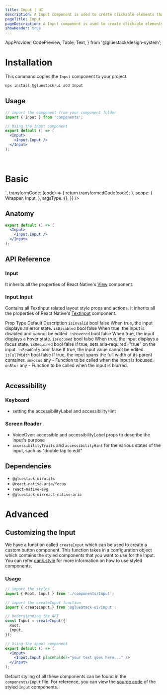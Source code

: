```yaml
---
title: Input | UI
description: A Input component is used to create clickable elements that perform an action when pressed.
pageTitle: Input
pageDescription: A Input component is used to create clickable elements that perform an action when pressed.
showHeader: true
---
```



<Meta title="components/Input" />

  AppProvider,
  CodePreview,
  Table,
  Text,
} from '@gluestack/design-system';



# Installation

This command copies the `Input` component to your project.

```jsx
npx install @gluestack/ui add Input
```

## Usage

```jsx
// import the component from your component folder
import { Input } from 'components';

// Using the Input component
export default () => (
  <Input>
    <Input.Input />
  </Input>
);
```

<br />

# Basic

<AppProvider>
  <CodePreview
    showComponentRenderer={true}
    showArgsController={false}
    metaData={{
      code: `
<Input placeholder="Enter text here...">
  <Input.Input />
</Input>
`,
      transformCode: (code) => {
        return transformedCode(code);
      },
      scope: {
        Wrapper,
        Input,
      },
      argsType: {},
    }}
  />
</AppProvider>
<br />

## Anatomy

```jsx
export default () => (
  <Input>
    <Input.Input />
  </Input>
);
```

## API Reference

### Input

It inherits all the properties of React Native's [View](https://reactnative.dev/docs/view#props) component.

### Input.Input

Contains all TextInput related layout style props and actions.
It inherits all the properties of React Native's [TextInput](https://reactnative.dev/docs/textInput#props) component.

<AppProvider>
  <Table>
    <Table.THead sx={{ _dark: { bg: '$gray800' }, _light: { bg: '$gray100' } }}>
      <Table.TR>
        <Table.TH>
          <Text>Prop</Text>
        </Table.TH>
        <Table.TH>
          <Text>Type</Text>
        </Table.TH>
        <Table.TH>
          <Text>Default</Text>
        </Table.TH>
        <Table.TH>
          <Text>Description</Text>
        </Table.TH>
      </Table.TR>
    </Table.THead>
    <Table.TBody>
      <Table.TR>
        <Table.TD>
          <Text>
            <code>isInvalid</code>
          </Text>
        </Table.TD>
        <Table.TD>
          <Text>bool</Text>
        </Table.TD>
        <Table.TD>
          <Text>false</Text>
        </Table.TD>
        <Table.TD>
          <Text>When true, the input displays an error state.</Text>
        </Table.TD>
      </Table.TR>
      <Table.TR>
        <Table.TD>
          <Text>
            <code>isDisabled</code>
          </Text>
        </Table.TD>
        <Table.TD>
          <Text>bool</Text>
        </Table.TD>
        <Table.TD>
          <Text>false</Text>
        </Table.TD>
        <Table.TD>
          <Text>When true, the input is disabled and cannot be edited.</Text>
        </Table.TD>
      </Table.TR>
      <Table.TR>
        <Table.TD>
          <Text>
            <code>isHovered</code>
          </Text>
        </Table.TD>
        <Table.TD>
          <Text>bool</Text>
        </Table.TD>
        <Table.TD>
          <Text>false</Text>
        </Table.TD>
        <Table.TD>
          <Text>When true, the input displays a hover state.</Text>
        </Table.TD>
      </Table.TR>
      <Table.TR>
        <Table.TD>
          <Text>
            <code>isFocused</code>
          </Text>
        </Table.TD>
        <Table.TD>
          <Text>bool</Text>
        </Table.TD>
        <Table.TD>
          <Text>false</Text>
        </Table.TD>
        <Table.TD>
          <Text>When true, the input displays a focus state.</Text>
        </Table.TD>
      </Table.TR>
      <Table.TR>
        <Table.TD>
          <Text>
            <code>isRequired</code>
          </Text>
        </Table.TD>
        <Table.TD>
          <Text>bool</Text>
        </Table.TD>
        <Table.TD>
          <Text>false</Text>
        </Table.TD>
        <Table.TD>
          <Text>If true, sets aria-required="true" on the input.</Text>
        </Table.TD>
      </Table.TR>
      <Table.TR>
        <Table.TD>
          <Text>
            <code>isReadOnly</code>
          </Text>
        </Table.TD>
        <Table.TD>
          <Text>bool</Text>
        </Table.TD>
        <Table.TD>
          <Text>false</Text>
        </Table.TD>
        <Table.TD>
          <Text>If true, the input value cannot be edited.</Text>
        </Table.TD>
      </Table.TR>
      <Table.TR>
        <Table.TD>
          <Text>
            <code>isFullWidth</code>
          </Text>
        </Table.TD>
        <Table.TD>
          <Text>bool</Text>
        </Table.TD>
        <Table.TD>
          <Text>false</Text>
        </Table.TD>
        <Table.TD>
          <Text>
            If true, the input spans the full width of its parent container.
          </Text>
        </Table.TD>
      </Table.TR>
      <Table.TR>
        <Table.TD>
          <Text>
            <code>onFocus</code>
          </Text>
        </Table.TD>
        <Table.TD>
          <Text>any</Text>
        </Table.TD>
        <Table.TD>
          <Text>-</Text>
        </Table.TD>
        <Table.TD>
          <Text>Function to be called when the input is focused.</Text>
        </Table.TD>
      </Table.TR>
      <Table.TR>
        <Table.TD>
          <Text>
            <code>onBlur</code>
          </Text>
        </Table.TD>
        <Table.TD>
          <Text>any</Text>
        </Table.TD>
        <Table.TD>
          <Text>-</Text>
        </Table.TD>
        <Table.TD>
          <Text>Function to be called when the input is blurred.</Text>
        </Table.TD>
      </Table.TR>
    </Table.TBody>
  </Table>
</AppProvider>

## Accessibility

### Keyboard

- setting the accessibilityLabel and accessibilityHint

### Screen Reader

- VoiceOver: accessible and accessibilityLabel props to describe the input's purpose
- `accessibilityTraits` and `accessibilityHint` for the various states of the input, such as "double tap to edit"

## Dependencies

- `@gluestack-ui/utils`
- `@react-native-aria/focus`
- `react-native-svg`
- `@gluestack-ui/react-native-aria`

# Advanced

## Customizing the Input

We have a function called `createInput` which can be used to create a custom button component. This function takes in a configuration object which contains the styled components that you want to use for the Input. You can refer [dank.style](https://dank.style/) for more information on how to use styled components.

### Usage

```jsx
// import the styles
import { Root, Input } from './components/Input';

// import the createInput function
import { createInput } from '@gluestack-ui/input';

// Understanding the API
const Input = createInput({
  Root,
  Input,
});

// Using the input component
export default () => (
  <Input>
    <Input.Input placeholder="your text goes here..." />
  </Input>
);
```

Default styling of all these components can be found in the `components/Input` file. For reference, you can view the [source code](https://github.com/gluestack/universa11y/blob/development/example/storybook/src/components/styled-components/input/index.tsx) of the styled `Input` components.
